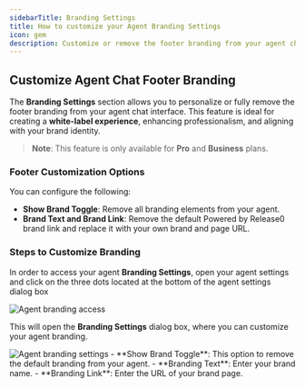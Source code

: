 ```yaml
---
sidebarTitle: Branding Settings
title: How to customize your Agent Branding Settings
icon: gem
description: Customize or remove the footer branding from your agent chat interface for a white-label experience.
---
```


## Customize Agent Chat Footer Branding

The **Branding Settings** section allows you to personalize or fully remove the footer branding from your agent chat interface. This feature is ideal for creating a **white-label experience**, enhancing professionalism, and aligning with your brand identity.

> **Note**: This feature is only available for **Pro** and **Business** plans.

### Footer Customization Options

You can configure the following:


- **Show Brand Toggle**: Remove all branding elements from your agent.
- **Brand Text and Brand Link**: Remove the default Powered by Release0 brand link and replace it with your own brand and page URL.

### Steps to Customize Branding

In order to access your agent **Branding Settings**, open your agent settings and click on the three dots located at the bottom of the agent settings dialog box


<Frame style={{ maxWidth: '600px' }}>
  <img src="/images/agent-settings/agent-access-brand-settings.png" alt="Agent branding access" />
</Frame>

This will open the **Branding Settings** dialog box, where you can customize your agent branding.
<Frame style={{ maxWidth: '400px' }}>
  <img src="/images/agent-settings/agent-brand-settings.png" alt="Agent branding settings" />
</Frame>
- **Show Brand Toggle**: This option to remove the default branding from your agent.
- **Branding Text**: Enter your brand name.
- **Branding Link**: Enter the URL of your brand page.

